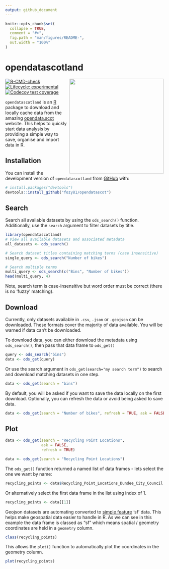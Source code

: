 ```yaml
---
output: github_document
---
```


<!-- README.md is generated from README.Rmd. Please edit that file -->

```r
knitr::opts_chunk$set(
  collapse = TRUE,
  comment = "#>",
  fig.path = "man/figures/README-",
  out.width = "100%"
)
```

# opendatascotland

<img src='https://github.com/fozy81/opendatascot/blob/master/inst/sticker/scotmaps.png?raw=true' align="right" width="300" />

<!-- badges: start -->
[![R-CMD-check](https://github.com/fozy81/opendatascot/actions/workflows/R-CMD-check.yaml/badge.svg)](https://github.com/fozy81/opendatascot/actions/workflows/R-CMD-check.yaml)
[![Lifecycle: experimental](https://img.shields.io/badge/lifecycle-experimental-orange.svg)](https://lifecycle.r-lib.org/articles/stages.html#experimental)
[![Codecov test coverage](https://codecov.io/gh/fozy81/opendatascot/branch/master/graph/badge.svg)](https://app.codecov.io/gh/fozy81/opendatascot?branch=master)
<!-- badges: end -->

`opendatascotland` is an [R](https://www.r-project.org/) package to download and
locally cache data from the amazing [opendata.scot](https://opendata.scot/)
website. This helps to quickly start data analysis by providing a simple way to
save, organise and import data in R.

## Installation

You can install the development version of `opendatascotland` from
[GitHub](https://github.com/) with:

``` r
# install.packages("devtools")
devtools::install_github("fozy81/opendatascot")
```

## Search

Search all available datasets by using the `ods_search()` function. Additionally, use the `search` argument to filter datasets by title.

```r
library(opendatascotland)
# View all available datasets and associated metadata
all_datasets <- ods_search()

# Search dataset titles containing matching terms (case insensitive)
single_query <- ods_search("Number of bikes")

# Search multiple terms
multi_query <- ods_search(c("Bins", "Number of bikes"))
head(multi_query, 4)
```

Note, search term is case-insensitive but word order must be correct (there is
no 'fuzzy' matching).

## Download

Currently, only datasets available in `.csv`, `.json` or `.geojson` can be
downloaded. These formats cover the majority of data available. You will be
warned if data can't be downloaded.
  
To download data, you can either download the metadata using `ods_search()`,
then pass that data frame to `ods_get()`

```r
query <- ods_search("bins")
data <- ods_get(query)
```

Or use the search argument in `ods_get(search="my search term")` to search and
download matching datasets in one step.

```r
data <- ods_get(search = "bins")
```

By default, you will be asked if you want to save the data locally on the first
download. Optionally, you can refresh the data or avoid being asked to save
data.

```r
data <- ods_get(search = "Number of bikes", refresh = TRUE, ask = FALSE)
```
## Plot

```r
data <- ods_get(search = "Recycling Point Locations",
                ask = FALSE,
                refresh = TRUE)
```


```r
data <- ods_get(search = "Recycling Point Locations")
```
The `ods_get()` function returned a named list of data frames - lets select the
one we want by name:

```r
recycling_points <- data$Recycling_Point_Locations_Dundee_City_Council
```

Or alternatively select the first data frame in the list using index of 1.

```r
recycling_points <- data[[1]]
```

Geojson datasets are automating converted to  [simple
feature](https://r-spatial.github.io/sf/) 'sf' data. This helps make geospatial
data easier to handle in R. As we can see in this example the data frame is
classed as "sf" which means spatial / geometry coordinates are held in a
`geometry` column.

```r
class(recycling_points) 
```

This allows the `plot()` function to automatically plot the coordinates in the
geometry column.

```r
plot(recycling_points)
```

